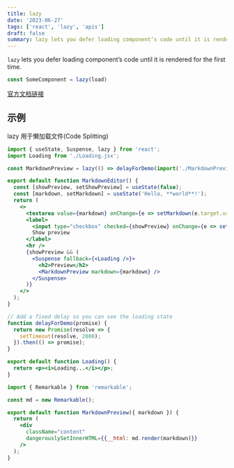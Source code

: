 ```yaml
---
title: lazy
date: '2023-06-27'
tags: ['react', 'lazy', 'apis']
draft: false
summary: lazy lets you defer loading component’s code until it is rendered for the first time.
---
```


`lazy` lets you defer loading component’s code until it is rendered for the first time.

```jsx
const SomeComponent = lazy(load)
```

[官方文档链接](https://react.dev/reference/react/lazy)

## 示例

lazy 用于懒加载文件(Code Splitting)

```jsx:App.jsx
import { useState, Suspense, lazy } from 'react';
import Loading from './Loading.jsx';

const MarkdownPreview = lazy(() => delayForDemo(import('./MarkdownPreview.jsx')));

export default function MarkdownEditor() {
  const [showPreview, setShowPreview] = useState(false);
  const [markdown, setMarkdown] = useState('Hello, **world**!');
  return (
    <>
      <textarea value={markdown} onChange={e => setMarkdown(e.target.value)} />
      <label>
        <input type="checkbox" checked={showPreview} onChange={e => setShowPreview(e.target.checked)} />
        Show preview
      </label>
      <hr />
      {showPreview && (
        <Suspense fallback={<Loading />}>
          <h2>Preview</h2>
          <MarkdownPreview markdown={markdown} />
        </Suspense>
      )}
    </>
  );
}

// Add a fixed delay so you can see the loading state
function delayForDemo(promise) {
  return new Promise(resolve => {
    setTimeout(resolve, 2000);
  }).then(() => promise);
}
```

```jsx:Loading.jsx
export default function Loading() {
  return <p><i>Loading...</i></p>;
}
```

```jsx:MarkdownPreview.jsx
import { Remarkable } from 'remarkable';

const md = new Remarkable();

export default function MarkdownPreview({ markdown }) {
  return (
    <div
      className="content"
      dangerouslySetInnerHTML={{__html: md.render(markdown)}}
    />
  );
}
```
